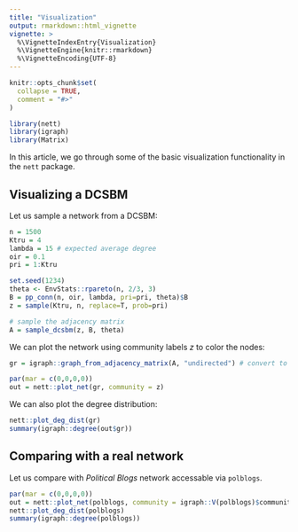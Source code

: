 ```yaml
---
title: "Visualization"
output: rmarkdown::html_vignette
vignette: >
  %\VignetteIndexEntry{Visualization}
  %\VignetteEngine{knitr::rmarkdown}
  %\VignetteEncoding{UTF-8}
---
```


```r
knitr::opts_chunk$set(
  collapse = TRUE,
  comment = "#>"
)
```

```r
library(nett)
library(igraph)
library(Matrix)
```

In this article, we go through some of the basic visualization functionality in the `nett` package. 

## Visualizing a DCSBM

Let us sample a network from a DCSBM: 
```r
n = 1500
Ktru = 4
lambda = 15 # expected average degree
oir = 0.1
pri = 1:Ktru

set.seed(1234)
theta <- EnvStats::rpareto(n, 2/3, 3)
B = pp_conn(n, oir, lambda, pri=pri, theta)$B
z = sample(Ktru, n, replace=T, prob=pri)

# sample the adjacency matrix
A = sample_dcsbm(z, B, theta)
```

We can plot the network using community labels $z$ to color the nodes:
```r
gr = igraph::graph_from_adjacency_matrix(A, "undirected") # convert to igraph object 

par(mar = c(0,0,0,0))
out = nett::plot_net(gr, community = z)
```

We can also plot the degree distribution:
```r
nett::plot_deg_dist(gr)
summary(igraph::degree(out$gr))
```

## Comparing with a real network
Let us compare with *Political Blogs* network accessable via `polblogs`.

```r
par(mar = c(0,0,0,0))
out = nett::plot_net(polblogs, community = igraph::V(polblogs)$community)
nett::plot_deg_dist(polblogs)
summary(igraph::degree(polblogs))
```
